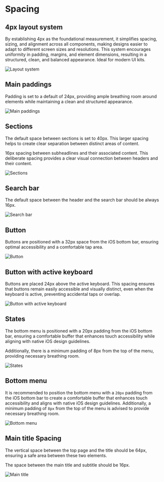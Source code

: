 


<Meta title="Documentation/Spacing" />

# Spacing

## 4px layout system

By establishing 4px as the foundational measurement, it simplifies spacing, sizing, and alignment across all components, making designs easier to adapt to different screen sizes and resolutions. This system encourages uniformity in padding, margins, and element dimensions, resulting in a structured, clean, and balanced appearance. Ideal for modern UI kits.

<img src={moduleImage} alt="Layout system" />

## Main paddings

Padding is set to a default of 24px, providing ample breathing room around elements while maintaining a clean and structured appearance.

<img src={mainImage} alt="Main paddings" />

## Sections

The default space between sections is set to 40px. This larger spacing helps to create clear separation between distinct areas of content.

16px spacing between subheadlines and their associated content. This deliberate spacing provides a clear visual connection between headers and their content.

<img src={sectionImage} alt="Sections" />


## Search bar

The default space between the header and the search bar should be always 16px.

<img src={searchImage} alt="Search bar" />

## Button

Buttons are positioned with a 32px space from the iOS bottom bar, ensuring optimal accessibility and a comfortable tap area.

<img src={buttonImage} alt="Button" />

## Button with active keyboard

Buttons are placed 24px above the active keyboard. This spacing ensures that buttons remain easily accessible and visually distinct, even when the keyboard is active, preventing accidental taps or overlap.

<img src={buttonActiveImage} alt="Button with active keyboard" />

## States

The bottom menu is positioned with a 20px padding from the iOS bottom bar, ensuring a comfortable buffer that enhances touch accessibility while aligning with native iOS design guidelines. 

Additionally, there is a minimum padding of 8px from the top of the menu, providing necessary breathing room.

<img src={statesImage} alt="States" />

## Bottom menu

It is recommended to position the bottom menu with a `20px` padding from the iOS bottom bar to create a comfortable buffer that enhances touch accessibility and aligns with native iOS design guidelines. Additionally, a minimum padding of `8px` from the top of the menu is advised to provide necessary breathing room.

<img src={bottomMenuImage} alt="Bottom menu" />

## Main title Spacing

The vertical space between the top page and the title should be 64px, ensuring a safe area between these two elements.

The space between the main title and subtitle should be 16px.

<img src={mainTitleImage} alt="Main title" />